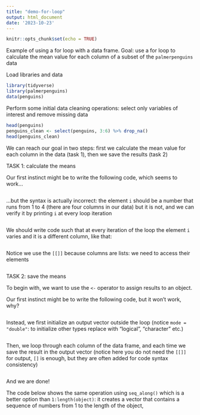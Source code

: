 ```yaml
---
title: "demo-for-loop"
output: html_document
date: '2023-10-23'
---
```


```r
knitr::opts_chunk$set(echo = TRUE)
```

Example of using a for loop with a data frame. Goal: use a for loop to calculate the mean value for each column of a subset of the `palmerpenguins` data


Load libraries and data
```r
library(tidyverse)
library(palmerpenguins)
data(penguins)
```


Perform some initial data cleaning operations: select only variables of interest and remove missing data
```r
head(penguins)
penguins_clean <- select(penguins, 3:6) %>% drop_na()
head(penguins_clean)
```


We can reach our goal in two steps: first we calculate the mean value for each column in the data (task 1), then we save the results (task 2)


TASK 1: calculate the means

Our first instinct might be to write the following code, which seems to work...
```r

```


...but the syntax is actually incorrect: the element `i` should be a number that runs from 1 to 4 (there are four columns in our data) but it is not, and we can verify it by printing `i` at every loop iteration
```r

```


We should write code such that at every iteration of the loop the element `i` varies and it is a different column, like that:
```r

```

Notice we use the `[[]]` because columns are lists: we need to access their elements
```r

```


TASK 2: save the means

To begin with, we want to use the `<-` operator to assign results to an object.

Our first instinct might be to write the following code, but it won't work, why?
```r

```


Instead, we first initialize an output vector outside the loop (notice `mode = "double"`: to initialize other types replace with "logical", "character" etc.)
```r

```


Then, we loop through each column of the data frame, and each time we save the result in the output vector (notice here you do not need the `[[]]` for output, `[]` is enough, but they are often added for code syntax consistency)

```r

```
And we are done!


The code below shows the same operation using `seq_along()` which is a better option than `1:length(object)`: it creates a vector that contains a sequence of numbers from 1 to the length of the object,
```r

```


